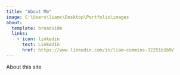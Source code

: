 ```yaml
---
title: "About Me"
image: C:\Users\liamc\Desktop\Portfolio\images
about:
  template: broadside
  links: 
    - icon: linkedin 
      text: LinkedIn
      href: https://www.linkedin.com/in/liam-cummins-32251b1b9/
---
```


About this site



